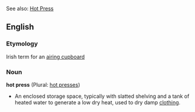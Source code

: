 See also: [[Hot Press]]

==English==
===Etymology===
Irish term for an [[airing cupboard]]

===Noun===
'''hot press''' (Plural: [[hot presses]])

* An enclosed storage space, typically with slatted shelving and a tank of heated water to generate a low dry heat, used to dry damp [[clothing]].